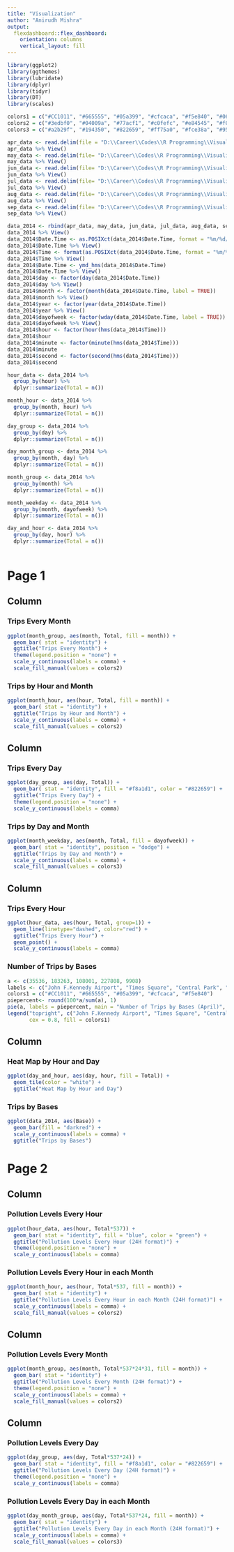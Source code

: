 ---
title: "Visualization"
author: "Anirudh Mishra"
output: 
  flexdashboard::flex_dashboard:
    orientation: columns
    vertical_layout: fill
---

```{r setup, include=FALSE}
library(ggplot2)
library(ggthemes)
library(lubridate)
library(dplyr)
library(tidyr)
library(DT)
library(scales)

colors1 = c("#CC1011", "#665555", "#05a399", "#cfcaca", "#f5e840", "#0683c9", "#e075b0")
colors2 = c("#3edbf0", "#04009a", "#77acf1", "#c0fefc", "#e84545", "#f05945", "#007580")
colors3 = c("#a2b29f", "#194350", "#822659", "#ff75a0", "#fce38a", "#95e1d3", "#ff8882")

apr_data <- read.delim(file = "D:\\Career\\Codes\\R Programming\\Visualizing Uber Data using R Programming\\Datasets\\April Data.csv", header=TRUE,sep=",")
apr_data %>% View()
may_data <- read.delim(file= "D:\\Career\\Codes\\R Programming\\Visualizing Uber Data using R Programming\\Datasets\\May Data.csv",header=TRUE,sep=",")
may_data %>% View()
jun_data <- read.delim(file= "D:\\Career\\Codes\\R Programming\\Visualizing Uber Data using R Programming\\Datasets\\June Data.csv",header=TRUE,sep=",")
jun_data %>% View()
jul_data <- read.delim(file= "D:\\Career\\Codes\\R Programming\\Visualizing Uber Data using R Programming\\Datasets\\July Data.csv",header=TRUE,sep=",")
jul_data %>% View()
aug_data <- read.delim(file= "D:\\Career\\Codes\\R Programming\\Visualizing Uber Data using R Programming\\Datasets\\August Data.csv",header=TRUE,sep=",")
aug_data %>% View()
sep_data <- read.delim(file= "D:\\Career\\Codes\\R Programming\\Visualizing Uber Data using R Programming\\Datasets\\September Data.csv",header=TRUE,sep=",")
sep_data %>% View()

data_2014 <- rbind(apr_data, may_data, jun_data, jul_data, aug_data, sep_data)
data_2014 %>% View()
data_2014$Date.Time <- as.POSIXct(data_2014$Date.Time, format = "%m/%d/%Y %H:%M:%S")
data_2014$Date.Time %>% View()
data_2014$Time <- format(as.POSIXct(data_2014$Date.Time, format = "%m/%d/%Y %H:%M:%S"), format="%H:%M:%S")
data_2014$Time %>% View()
data_2014$Date.Time <- ymd_hms(data_2014$Date.Time)
data_2014$Date.Time %>% View()
data_2014$day <- factor(day(data_2014$Date.Time))
data_2014$day %>% View()
data_2014$month <- factor(month(data_2014$Date.Time, label = TRUE))
data_2014$month %>% View()
data_2014$year <- factor(year(data_2014$Date.Time))
data_2014$year %>% View()
data_2014$dayofweek <- factor(wday(data_2014$Date.Time, label = TRUE))
data_2014$dayofweek %>% View()
data_2014$hour <- factor(hour(hms(data_2014$Time)))
data_2014$hour
data_2014$minute <- factor(minute(hms(data_2014$Time)))
data_2014$minute
data_2014$second <- factor(second(hms(data_2014$Time)))
data_2014$second

hour_data <- data_2014 %>%
  group_by(hour) %>%
  dplyr::summarize(Total = n()) 

month_hour <- data_2014 %>%
  group_by(month, hour) %>%
  dplyr::summarize(Total = n())

day_group <- data_2014 %>%
  group_by(day) %>%
  dplyr::summarize(Total = n()) 

day_month_group <- data_2014 %>%
  group_by(month, day) %>%
  dplyr::summarize(Total = n())

month_group <- data_2014 %>%
  group_by(month) %>%
  dplyr::summarize(Total = n()) 

month_weekday <- data_2014 %>%
  group_by(month, dayofweek) %>%
  dplyr::summarize(Total = n())

day_and_hour <- data_2014 %>%
  group_by(day, hour) %>%
  dplyr::summarize(Total = n())
  
```

# Page 1

## Column {data-width="400"}

### Trips Every Month

```{r}
ggplot(month_group, aes(month, Total, fill = month)) + 
  geom_bar( stat = "identity") +
  ggtitle("Trips Every Month") +
  theme(legend.position = "none") +
  scale_y_continuous(labels = comma) +
  scale_fill_manual(values = colors2)
```

### Trips by Hour and Month

```{r}
ggplot(month_hour, aes(hour, Total, fill = month)) + 
  geom_bar( stat = "identity") +
  ggtitle("Trips by Hour and Month") +
  scale_y_continuous(labels = comma) +
  scale_fill_manual(values = colors2)
```

## Column {data-width="400"}

### Trips Every Day

```{r}
ggplot(day_group, aes(day, Total)) + 
  geom_bar( stat = "identity", fill = "#f8a1d1", color = "#822659") +
  ggtitle("Trips Every Day") +
  theme(legend.position = "none") +
  scale_y_continuous(labels = comma)
```

### Trips by Day and Month

```{r}
ggplot(month_weekday, aes(month, Total, fill = dayofweek)) + 
  geom_bar( stat = "identity", position = "dodge") +
  ggtitle("Trips by Day and Month") +
  scale_y_continuous(labels = comma) +
  scale_fill_manual(values = colors3)
```

## Column {data-width="400"}

### Trips Every Hour

```{r}
ggplot(hour_data, aes(hour, Total, group=1)) + 
  geom_line(linetype="dashed", color="red") +
  ggtitle("Trips Every Hour") +
  geom_point() +
  scale_y_continuous(labels = comma)
```

### Number of Trips by Bases

```{r}
a <- c(35536, 183263, 108001, 227808, 9908)
labels <- c("John F.Kennedy Airport", "Times Square", "Central Park", "Empire State Building", "Statue of Liberty")
colors1 = c("#CC1011", "#665555", "#05a399", "#cfcaca", "#f5e840")
piepercent<- round(100*a/sum(a), 1)
pie(a, labels = piepercent, main = "Number of Trips by Bases (April)", col = colors1)
legend("topright", c("John F.Kennedy Airport", "Times Square", "Central Park", "Empire State Building", "Statue of Liberty"), 
       cex = 0.8, fill = colors1)
```

## Column {data-width="400"}

### Heat Map by Hour and Day

```{r}
ggplot(day_and_hour, aes(day, hour, fill = Total)) +
  geom_tile(color = "white") +
  ggtitle("Heat Map by Hour and Day")
```

### Trips by Bases

```{r}
ggplot(data_2014, aes(Base)) + 
  geom_bar(fill = "darkred") +
  scale_y_continuous(labels = comma) +
  ggtitle("Trips by Bases")
```

# Page 2

## Column {data-width="400"}

### Pollution Levels Every Hour

```{r}
ggplot(hour_data, aes(hour, Total*537)) + 
  geom_bar( stat = "identity", fill = "blue", color = "green") +
  ggtitle("Pollution Levels Every Hour (24H format)") +
  theme(legend.position = "none") +
  scale_y_continuous(labels = comma)
```

### Pollution Levels Every Hour in each Month

```{r}
ggplot(month_hour, aes(hour, Total*537, fill = month)) + 
  geom_bar( stat = "identity") +
  ggtitle("Pollution Levels Every Hour in each Month (24H format)") +
  scale_y_continuous(labels = comma) +
  scale_fill_manual(values = colors2)
```

## Column {data-width="400"}

### Pollution Levels Every Month

```{r}
ggplot(month_group, aes(month, Total*537*24*31, fill = month)) + 
  geom_bar( stat = "identity") +
  ggtitle("Pollution Levels Every Month (24H format)") +
  theme(legend.position = "none") +
  scale_y_continuous(labels = comma) +
  scale_fill_manual(values = colors2)
```

## Column {data-width="400"}

### Pollution Levels Every Day

```{r}
ggplot(day_group, aes(day, Total*537*24)) + 
  geom_bar( stat = "identity", fill = "#f8a1d1", color = "#822659") +
  ggtitle("Pollution Levels Every Day (24H format)") +
  theme(legend.position = "none") +
  scale_y_continuous(labels = comma)
```

### Pollution Levels Every Day in each Month

```{r}
ggplot(day_month_group, aes(day, Total*537*24, fill = month)) + 
  geom_bar( stat = "identity") +
  ggtitle("Pollution Levels Every Day in each Month (24H format)") +
  scale_y_continuous(labels = comma) +
  scale_fill_manual(values = colors3)
```
